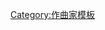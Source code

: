 {{navbox|name=六人团|title=法国[[六人团]]|bodyclass=hlist|list1=
*[[乔治·奥里克]]
*[[路易·迪雷]]
*[[阿蒂尔·奥涅格]]
*[[达律斯·米约]]
*[[弗朗西斯·普朗克]]
*[[热尔梅娜·塔耶费尔]]
}}<noinclude>[[Category:作曲家模板]]</noinclude>